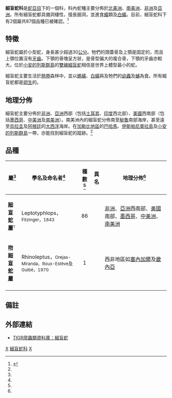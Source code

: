 {{Automatic Taxobox
| taxon = Leptotyphlopidae
| image = Leptotyphlops humilis - head.jpg
| image_caption = [[西部細盲蛇|西部細盲蛇]]，Leptotyphlops humilis
| authority = Stejneger，1892
| synonyms = * Stenostomata - Ritgen，1828
* Stenostomi - Wiegmann及Ruthe，1832
* Stenostomina - Bonaparte，1845
* Stenostomatidae - Günther，1885
* Stenostomidae - Cope，1886
* Glauconiidae - Boulenger，1890
* Leptotyphlopidae - Stejneger，1892<ref name="McD99">McDiarmid RW、Campbell JA、Touré T：《Snake Species of the World: A Taxonomic and Geographic Reference, vol. 1》頁511，Herpetologists' League，1999年。ISBN 1-893777-00-6</ref>
}}

'''細盲蛇科'''是[[蛇亞目|蛇亞目]]下的一個科，科內蛇種主要分佈於[[北美洲|北美洲]]、[[南美洲|南美洲]]、[[非洲|非洲]]及[[亞洲|亞洲]]。所有細盲蛇都具備洞棲性，擅長掘洞，並進食[[蟻|蟻]]類及[[白蟻|白蟻]]。目前，細盲蛇科下有2個屬共87個品種已被確認。<ref name="ITIS">{{ITIS|ID=174334|taxon=Leptotyphlopidae|year=2007|date=18 August}}</ref>

==特徵==
細盲蛇屬於小型蛇，身長甚少超過30[[公分|公分]]。牠們的頭蓋骨及上顎是固定的，而且上顎位置沒有[[牙齒|牙齒]]。下顎的骨塊呈方狀，是骨型偏大的複合骨，下顎的牙齒亦較大。位於[[小安的列斯群島|小安的列斯群島]]的[[雙線細盲蛇|雙線細盲蛇]]相信是世界上體型最小的蛇。

細盲蛇主要生活於[[熱帶|熱帶]]森林中，並以[[螞蟻|螞蟻]]、[[白蟻|白蟻]]與及牠們的[[幼蟲|幼蟲]]及[[蛹|蛹]]為食。所有細盲蛇都是[[卵生|卵生]]的。

==地理分佈==
細盲蛇主要分佈於[[非洲|非洲]]、[[亞洲|亞洲]]西部（包括[[土耳其|土耳其]]、[[印度|印度]]西北部）、[[美國|美國]]西南部（包括[[墨西哥|墨西哥]]、[[中美洲|中美洲]]及[[南美洲|南美洲]]）。南美洲內的細盲蛇分佈南至[[秘魯|秘魯]]南部海岸，甚至遠至[[烏拉圭|烏拉圭]]及[[阿根廷|阿根廷]]的[[大西洋|大西洋]]海岸。在[[加勒比地區|加勒比地區]]的[[巴哈馬|巴哈馬]]、[[伊斯帕尼奧拉島|伊斯帕尼奧拉島]]及[[小安的列斯群島|小安的列斯群島]]一帶，亦能找到細盲蛇的蹤跡。<ref name="McD99"/>

==品種==
{|cellspacing=0 cellpadding=2 border=1 style="border-collapse: collapse;"
!bgcolor="#f0f0f0"|屬<ref name="ITIS"/>
!bgcolor="#f0f0f0"|學名及命名者<ref name="ITIS"/>
!bgcolor="#f0f0f0"|種數<ref name="ITIS"/>
!bgcolor="#f0f0f0"|異名
!bgcolor="#f0f0f0"|地理分佈<ref name="McD99"/>
|-
|'''[[細盲蛇屬|細盲蛇屬]]'''<font size="-1"><sup>T</sup></font>
|Leptotyphlops，<small>Fitzinger，1843</small>
|align="center"|86
|
|style="width:40%"|[[非洲|非洲]]、[[亞洲|亞洲]]西南部、[[美國|美國]]南部、[[墨西哥|墨西哥]]、[[中美洲|中美洲]]、[[南美洲|南美洲]]
|-
|'''[[吻細盲蛇屬|吻細盲蛇屬]]'''
|Rhinoleptus，<small>Orejas-Miranda、Roux-Estève及Guibé，1970</small>
|align="center"|1
|
|西非地區如[[塞內加爾|塞內加爾]]及[[畿內亞|畿內亞]]
|-
|}

==備註==
{{reflist}}

==外部連結==
{{Commonscat|Leptotyphlopidae}}
*{{en}}[https://web.archive.org/web/20090614081348/http://www.jcvi.org/reptiles/families/leptotyphlopidae.php TIGR爬蟲類資料庫：細盲蛇]
{{Snake_families}}
{{taxonbar}}

[[Category:蛇亞目|X]]
[[Category:細盲蛇科|]]
[[Category:_1892年描述的分类群|X]]